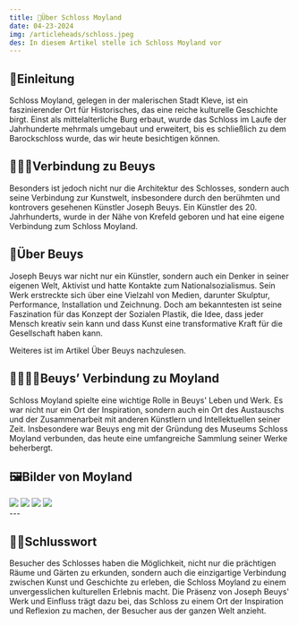 ```yaml
---
title: 🏰Über Schloss Moyland
date: 04-23-2024
img: /articleheads/schloss.jpeg
des: In diesem Artikel stelle ich Schloss Moyland vor
---
```

## 📕Einleitung

Schloss Moyland, gelegen in der malerischen Stadt Kleve, ist ein faszinierender Ort für Historisches, das eine reiche kulturelle Geschichte birgt. Einst als mittelalterliche Burg erbaut, wurde das Schloss im Laufe der Jahrhunderte mehrmals umgebaut und erweitert, bis es schließlich zu dem Barockschloss wurde, das wir heute besichtigen können.

## 👨🏻‍🎨Verbindung zu Beuys

Besonders ist jedoch nicht nur die Architektur des Schlosses, sondern auch seine Verbindung zur Kunstwelt, insbesondere durch den berühmten und kontrovers gesehenen Künstler Joseph Beuys. Ein Künstler des 20. Jahrhunderts, wurde in der Nähe von Krefeld geboren und hat eine eigene Verbindung zum Schloss Moyland.

## 🗿Über Beuys

Joseph Beuys war nicht nur ein Künstler, sondern auch ein Denker in seiner eigenen Welt, Aktivist und hatte Kontakte zum Nationalsozialismus. Sein Werk erstreckte sich über eine Vielzahl von Medien, darunter Skulptur, Performance, Installation und Zeichnung. Doch am bekanntesten ist seine Faszination für das Konzept der Sozialen Plastik, die Idee, dass jeder Mensch kreativ sein kann und dass Kunst eine transformative Kraft für die Gesellschaft haben kann.

Weiteres ist im Artikel <a className = "content-link" src="https://digital-media-tech-blog.vercel.app/blog/ueber-beuys">Über Beuys</a> nachzulesen.

## 🫱🏻‍🫲🏻Beuys’ Verbindung zu Moyland

Schloss Moyland spielte eine wichtige Rolle in Beuys' Leben und Werk. Es war nicht nur ein Ort der Inspiration, sondern auch ein Ort des Austauschs und der Zusammenarbeit mit anderen Künstlern und Intellektuellen seiner Zeit. Insbesondere war Beuys eng mit der Gründung des Museums Schloss Moyland verbunden, das heute eine umfangreiche Sammlung seiner Werke beherbergt.

## 🖼️Bilder von Moyland

<div className="image-gallery">
<img src="/articlecontents/ueber-moyland/Moyland1.png"/>
<img src="/articlecontents/ueber-moyland/Moyland.png"/>
<img src="/articlecontents/ueber-moyland/Moyland2.png"/>
<img src="/articlecontents/ueber-moyland/Moyland3.png"/>
</div>
---

## 👋🏻Schlusswort

Besucher des Schlosses haben die Möglichkeit, nicht nur die prächtigen Räume und Gärten zu erkunden, sondern auch die einzigartige Verbindung zwischen Kunst und Geschichte zu erleben, die Schloss Moyland zu einem unvergesslichen kulturellen Erlebnis macht. Die Präsenz von Joseph Beuys' Werk und Einfluss trägt dazu bei, das Schloss zu einem Ort der Inspiration und Reflexion zu machen, der Besucher aus der ganzen Welt anzieht.